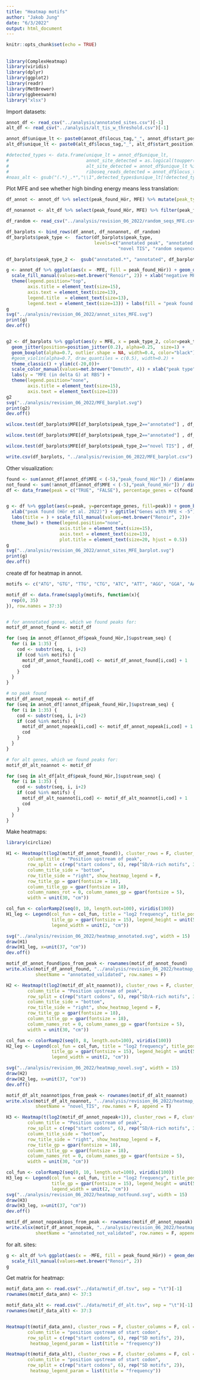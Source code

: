 ```yaml
---
title: "Heatmap motifs"
author: "Jakob Jung"
date: "6/3/2022"
output: html_document
---
```


```r
knitr::opts_chunk$set(echo = TRUE)
```

## 

```r
library(ComplexHeatmap)
library(viridis)
library(dplyr)
library(ggplot2)
library(readr)
library(MetBrewer)
library(ggbeeswarm)
library("xlsx")
```

Import datasets:
```r
annot_df <- read_csv("../analysis/annotated_sites.csv")[-1]
alt_df <- read_csv("../analysis/alt_tis_w_threshold.csv")[-1]

annot_df$unique_lt <- paste0(annot_df$locus_tag,"_", annot_df$start_position)
alt_df$unique_lt <- paste0(alt_df$locus_tag,"_", alt_df$start_position)

#detected_types <- data.frame(unique_lt = annot_df$unique_lt, 
#                             annot_site_detected = as.logical(toupper(annot_df$peak_found_Hör)),
#                             alt_site_detected = annot_df$unique_lt %in% alt_df$unique_lt[alt_df$peak_found_Hör], alt_site_detected_meydan = annot_df$unique_lt %in% alt_df$unique_lt[alt_df$peak_found_meydan], 
#                             riboseq_reads_detected = annot_df$locus_tag %in% detected_riboseqgenes)
#noas_alt <- gsub("(.*)_.*","\\1",detected_types$unique_lt[!detected_types$annot_site_detected & detected_types$alt_site_detected])

```


Plot MFE and see whether high binding energy means less translation:
```r
df_annot <- annot_df %>% select(peak_found_Hör, MFE) %>% mutate(peak_type = ifelse(peak_found_Hör, "annotated peak", "annotated no peak")) %>% select(c(2,3))

df_nonannot <- alt_df %>% select(peak_found_Hör, MFE) %>% filter(peak_found_Hör) %>% mutate(peak_type = "novel TIS") %>% select(c(2,3))

df_random <- read_csv("../analysis/revision_06_2022/random_seqs_MFE.csv")

df_barplots <- bind_rows(df_annot, df_nonannot, df_random)
df_barplots$peak_type <-  factor(df_barplots$peak_type, 
                                 levels=c("annotated peak", "annotated no peak", 
                                          "novel TIS", "random sequence"))

df_barplots$peak_type_2 <-  gsub("annotated.*", "annotated", df_barplots$peak_type )

g <- annot_df %>% ggplot(aes(x = -MFE, fill = peak_found_Hör)) + geom_density(alpha=0.5) + theme_bw() +
  scale_fill_manual(values=met.brewer("Renoir", 2)) + xlab("negative MFE") + 
  theme(legend.position="top",
        axis.title = element_text(size=15),
        axis.text = element_text(size=13),
        legend.title  = element_text(size=13),
        legend.text = element_text(size=13)) + labs(fill = "peak found (Hör et al. 2022)")
g
svg("../analysis/revision_06_2022/annot_sites_MFE.svg")
print(g)
dev.off()


g2 <- df_barplots %>% ggplot(aes(y = MFE, x = peak_type_2, color=peak_type_2)) +
  geom_jitter(position=position_jitter(0.2), alpha=0.25,  size=1) +
  geom_boxplot(alpha=0.7, outlier.shape = NA, width=0.4, color="black") + 
  #geom_violin(alpha=0.7, draw_quantiles = c(0.5), width=0.2) +
  theme_classic() + ylim(c(-20,0))+
  scale_color_manual(values=met.brewer("Demuth", 4)) + xlab("peak type") + 
  labs(y = "MFE (in delta G) at RBS") +
  theme(legend.position="none",
        axis.title = element_text(size=15),
        axis.text = element_text(size=13)) 
g2
svg("../analysis/revision_06_2022/MFE_barplot.svg")
print(g2)
dev.off()

wilcox.test(df_barplots$MFE[df_barplots$peak_type_2=="annotated"] , df_barplots$MFE[df_barplots$peak_type_2=="novel TIS"])

wilcox.test(df_barplots$MFE[df_barplots$peak_type_2=="annotated"] , df_barplots$MFE[df_barplots$peak_type_2=="random sequence"])

wilcox.test(df_barplots$MFE[df_barplots$peak_type_2=="novel TIS"] , df_barplots$MFE[df_barplots$peak_type_2=="random sequence"])

write.csv(df_barplots, "../analysis/revision_06_2022/MFE_barplot.csv")
```

Other visualization:
```r
found <- sum(annot_df[annot_df$MFE < (-5),"peak_found_Hör"]) / dim(annot_df[annot_df$"peak_found_Hör",])[1]
not_found <- sum(!annot_df[annot_df$MFE < (-5),"peak_found_Hör"]) / dim(annot_df[!annot_df$"peak_found_Hör",])[1]
df <- data_frame(peak = c("TRUE", "FALSE"), percentage_genes = c(found, not_found))


g <- df %>% ggplot(aes(x=peak, y=percentage_genes, fill=peak)) + geom_bar(stat="identity",  alpha=0.6) + 
  xlab("peak found (Hör et al. 2022)") + ggtitle("Genes with MFE < -5") +
  labs(title = ) + scale_fill_manual(values=met.brewer("Renoir", 2))+
  theme_bw() + theme(legend.position="none",
                    axis.title = element_text(size=15),
                    axis.text = element_text(size=13),
                    plot.title = element_text(size=20, hjust = 0.5))
g
svg("../analysis/revision_06_2022/annot_sites_MFE_barplot.svg")
print(g)
dev.off()
```

create df for heatmap in annot.
```r
motifs <- c("ATG", "GTG", "TTG", "CTG", "ATC", "ATT", "AGG", "GGA", "AAA")

motif_df <- data.frame(sapply(motifs, function(x){
  rep(0, 35)
}), row.names = 37:3)


# for annnotated genes, which we found peaks for:
motif_df_annot_found <- motif_df

for (seq in annot_df[annot_df$peak_found_Hör,]$upstream_seq) {
  for (i in 1:35) {
    cod <- substr(seq, i, i+2)
    if (cod %in% motifs) {
      motif_df_annot_found[i,cod] <- motif_df_annot_found[i,cod] + 1
      cod
    }
  }
}

# no peak found
motif_df_annot_nopeak <- motif_df
for (seq in annot_df[!annot_df$peak_found_Hör,]$upstream_seq) {
  for (i in 1:35) {
    cod <- substr(seq, i, i+2)
    if (cod %in% motifs) {
      motif_df_annot_nopeak[i,cod] <- motif_df_annot_nopeak[i,cod] + 1
      cod
    }
  }
}

# for alt genes, which we found peaks for:
motif_df_alt_noannot <- motif_df

for (seq in alt_df[alt_df$peak_found_Hör,]$upstream_seq) {
  for (i in 1:35) {
    cod <- substr(seq, i, i+2)
    if (cod %in% motifs) {
      motif_df_alt_noannot[i,cod] <- motif_df_alt_noannot[i,cod] + 1
      cod
    }
  }
}
```

Make heatmaps:
```r
library(circlize)

H1 <- Heatmap(t(log2(motif_df_annot_found)), cluster_rows = F, cluster_columns = F, col = viridis(100),
        column_title = "Position upstream of peak",
        row_split = c(rep("start codons", 6), rep("SD/A-rich motifs", 3)),
        column_title_side = "bottom",
        row_title_side = "right", show_heatmap_legend = F,
        row_title_gp = gpar(fontsize = 18),
        column_title_gp = gpar(fontsize = 18),
        column_names_rot = 0, column_names_gp = gpar(fontsize = 5), 
        width = unit(30, "cm"))

col_fun <- colorRamp2(seq(0, 10, length.out=100), viridis(100))
H1_leg <- Legend(col_fun = col_fun, title = "log2 frequency", title_position = "leftcenter-rot", 
                 title_gp = gpar(fontsize = 15), legend_height = unit(5, "cm"), 
                 legend_width = unit(2, "cm"))

svg("../analysis/revision_06_2022/heatmap_annotated.svg", width = 15)
draw(H1)
draw(H1_leg, x=unit(37, "cm"))
dev.off()

motif_df_annot_found$pos_from_peak <- rownames(motif_df_annot_found)
write.xlsx(motif_df_annot_found, "../analysis/revision_06_2022/heatmap_data_motifs.xlsx", 
           sheetName = "annotated_validated", row.names = F)

H2 <- Heatmap(t(log2(motif_df_alt_noannot)), cluster_rows = F, cluster_columns = F, col = viridis(100),
        column_title = "Position upstream of peak",
        row_split = c(rep("start codons", 6), rep("SD/A-rich motifs", 3)),
        column_title_side = "bottom",
        row_title_side = "right", show_heatmap_legend = F,
        row_title_gp = gpar(fontsize = 18),
        column_title_gp = gpar(fontsize = 18),
        column_names_rot = 0, column_names_gp = gpar(fontsize = 5), 
        width = unit(30, "cm"))

col_fun <- colorRamp2(seq(0, 8, length.out=100), viridis(100))
H2_leg <- Legend(col_fun = col_fun, title = "log2 frequency", title_position = "leftcenter-rot", 
                 title_gp = gpar(fontsize = 15), legend_height = unit(5, "cm"), 
                 legend_width = unit(2, "cm"))

svg("../analysis/revision_06_2022/heatmap_novel.svg", width = 15)
draw(H2)
draw(H2_leg, x=unit(37, "cm"))
dev.off()

motif_df_alt_noannot$pos_from_peak <- rownames(motif_df_alt_noannot)
write.xlsx(motif_df_alt_noannot, "../analysis/revision_06_2022/heatmap_data_motifs.xlsx", 
           sheetName = "novel_TIS", row.names = F, append = T)

H3 <- Heatmap(t(log2(motif_df_annot_nopeak+1)), cluster_rows = F, cluster_columns = F, col = viridis(100),
        column_title = "Position upstream of peak",
        row_split = c(rep("start codons", 6), rep("SD/A-rich motifs", 3)),
        column_title_side = "bottom",
        row_title_side = "right", show_heatmap_legend = F,
        row_title_gp = gpar(fontsize = 18),
        column_title_gp = gpar(fontsize = 18),
        column_names_rot = 0, column_names_gp = gpar(fontsize = 5), 
        width = unit(30, "cm"))

col_fun <- colorRamp2(seq(0, 10, length.out=100), viridis(100))
H3_leg <- Legend(col_fun = col_fun, title = "log2 frequency", title_position = "leftcenter-rot", 
                 title_gp = gpar(fontsize = 15), legend_height = unit(5, "cm"), 
                 legend_width = unit(2, "cm"))
svg("../analysis/revision_06_2022/heatmap_notfound.svg", width = 15)
draw(H3)
draw(H3_leg, x=unit(37, "cm"))
dev.off()

motif_df_annot_nopeak$pos_from_peak <- rownames(motif_df_annot_nopeak)
write.xlsx(motif_df_annot_nopeak, "../analysis/revision_06_2022/heatmap_data_motifs.xlsx", 
           sheetName = "annotated_not_validated", row.names = F, append = T)
```


for alt. sites:
```r
g <- alt_df %>% ggplot(aes(x = -MFE, fill = peak_found_Hör)) + geom_density(alpha=0.5) + theme_bw() +
  scale_fill_manual(values=met.brewer("Renoir", 2))
g
```



Get matrix for heatmap:
```r
motif_data_ann <- read.csv("../data/motif_df.tsv", sep = "\t")[-1]
rownames(motif_data_ann) <- 37:3

motif_data_alt <- read.csv("../data/motif_df_alt.tsv", sep = "\t")[-1]
rownames(motif_data_alt) <- 37:3


Heatmap(t(motif_data_ann), cluster_rows = F, cluster_columns = F, col = viridis(100),
        column_title = "position upstream of start codon",
        row_split = c(rep("start codons", 6), rep("SD motifs", 2)),
         heatmap_legend_param = list(title = "frequency"))
```


```r
Heatmap(t(motif_data_alt), cluster_rows = F, cluster_columns = F, col = viridis(100),
        column_title = "position upstream of start codon",
        row_split = c(rep("start codons", 6), rep("SD motifs", 2)),
         heatmap_legend_param = list(title = "frequency"))
```


